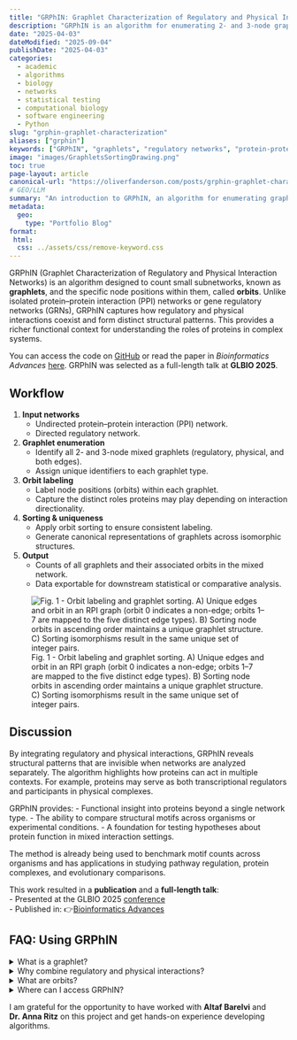 ```yaml
---
title: "GRPhIN: Graphlet Characterization of Regulatory and Physical Interaction Networks"
description: "GRPhIN is an algorithm for enumerating 2- and 3-node graphlets and their orbits in mixed regulatory and physical interaction networks. Published in *Bioinformatics Advances*."
date: "2025-04-03"
dateModified: "2025-09-04"
publishDate: "2025-04-03"
categories:
  - academic
  - algorithms
  - biology
  - networks
  - statistical testing
  - computational biology
  - software engineering
  - Python
slug: "grphin-graphlet-characterization"
aliases: ["grphin"]
keywords: ["GRPhIN", "graphlets", "regulatory networks", "protein-protein interaction", "network motifs", "mixed networks", "orbits", "algorithms", "bioinformatics", "graph theory"]
image: "images/GraphletsSortingDrawing.png"
toc: true
page-layout: article
canonical-url: "https://oliverfanderson.com/posts/grphin-graphlet-characterization"
# GEO/LLM
summary: "An introduction to GRPhIN, an algorithm for enumerating graphlets and their orbits in mixed regulatory and physical interaction networks."
metadata:
  geo:
    type: "Portfolio Blog"
format:
 html:
  css: ../assets/css/remove-keyword.css
---
```


GRPhIN (Graphlet Characterization of Regulatory and Physical Interaction Networks) is an algorithm designed to count small subnetworks, known as **graphlets**, and the specific node positions within them, called **orbits**. Unlike isolated protein–protein interaction (PPI) networks or gene regulatory networks (GRNs), GRPhIN captures how regulatory and physical interactions coexist and form distinct structural patterns. This provides a richer functional context for understanding the roles of proteins in complex systems.

You can access the code on [GitHub](https://github.com/Reed-CompBio/grphin "GRPhIN - GitHub Repository"){target="_blank"} or read the paper in *Bioinformatics Advances* [here](https://doi.org/10.1093/bioadv/vbaf176 "GRPhIN: Graphlet characterization of regulatory and physical interaction networks"){target="_blank"}. GRPhIN was selected as a full-length talk at **GLBIO 2025**.

## Workflow

1.  **Input networks**
    -   Undirected protein–protein interaction (PPI) network.
    -   Directed regulatory network.
2.  **Graphlet enumeration**
    -   Identify all 2- and 3-node mixed graphlets (regulatory, physical, and both edges).
    -   Assign unique identifiers to each graphlet type.
3.  **Orbit labeling**
    -   Label node positions (orbits) within each graphlet.
    -   Capture the distinct roles proteins may play depending on interaction directionality.
4.  **Sorting & uniqueness**
    -   Apply orbit sorting to ensure consistent labeling.
    -   Generate canonical representations of graphlets across isomorphic structures.
5.  **Output**
    -   Counts of all graphlets and their associated orbits in the mixed network.
    -   Data exportable for downstream statistical or comparative analysis.

![Fig. 1 - Orbit labeling and graphlet sorting. A) Unique edges and orbit in an RPI graph (orbit 0 indicates a non-edge; orbits 1--7 are mapped to the five distinct edge types). B) Sorting node orbits in ascending order maintains a unique graphlet structure. C) Sorting isomorphisms result in the same unique set of integer pairs.](images/GraphletsSortingDrawing.png "Graphlet orbit labeling and graphlet sorting that the GRPHiN algorithm performs")

## Discussion

By integrating regulatory and physical interactions, GRPhIN reveals structural patterns that are invisible when networks are analyzed separately. The algorithm highlights how proteins can act in multiple contexts. For example, proteins may serve as both transcriptional regulators and participants in physical complexes.

GRPhIN provides: - Functional insight into proteins beyond a single network type. - The ability to compare structural motifs across organisms or experimental conditions. - A foundation for testing hypotheses about protein function in mixed interaction settings.

The method is already being used to benchmark motif counts across organisms and has applications in studying pathway regulation, protein complexes, and evolutionary comparisons.

This work resulted in a **publication** and a **full-length talk**:\
- Presented at the GLBIO 2025 [conference](https://www.iscb.org/glbio2025/home "GLBIO 2025 - Home"){target="_blank"}\
- Published in: 👉[Bioinformatics Advances](https://doi.org/10.1093/bioadv/vbaf176 "GRPhIN: Graphlet characterization of regulatory and physical interaction networks"){target="_blank"}

## FAQ: Using GRPhIN

::::::: faqs-container
<details class="faq">

<summary>[What is a graphlet?]{.faq-question}</summary>

::: faq-answer
Graphlets are small, connected subnetworks (2–5 nodes) that represent recurring topological patterns. GRPhIN currently focuses on 2- and 3-node graphlets in mixed interaction networks.
:::

</details>

<details class="faq">

<summary>[Why combine regulatory and physical interactions?]{.faq-question}</summary>

::: faq-answer
Analyzing PPI or regulatory networks alone misses the ways proteins act across interaction types. GRPhIN integrates both to capture the full range of structural roles proteins play.
:::

</details>

<details class="faq">

<summary>[What are orbits?]{.faq-question}</summary>

::: faq-answer
Orbits define the unique positions a node can occupy within a graphlet. By tracking orbits, GRPhIN characterizes the specific roles of proteins across different graphlet structures.
:::

</details>

<details class="faq">

<summary>[Where can I access GRPhIN?]{.faq-question}</summary>

::: faq-answer
GRPhIN is open source on [GitHub](https://github.com/Reed-CompBio/grphin "GRPhIN - GitHub Repository"){target="_blank"}. A detailed description is available in the [publication](https://doi.org/10.1093/bioadv/vbaf176 "GRPhIN: Graphlet characterization of regulatory and physical interaction networks"){target="_blank"}.
:::

</details>
:::::::

I am grateful for the opportunity to have worked with **Altaf Barelvi** and **Dr. Anna Ritz** on this project and get hands-on experience developing algorithms.

```{=html}
<script type="application/ld+json">
{
  "@context": "https://schema.org",
  "@type": "BlogPosting",
  "headline": "GRPhIN: Graphlet Characterization of Regulatory and Physical Interaction Networks",
  "description": "GRPhIN is an algorithm for enumerating 2- and 3-node graphlets and their orbits in mixed regulatory and physical interaction networks.",
  "datePublished": "2025-04-03",
  "dateModified": "2025-09-04",
  "image": "https://oliverfanderson.com/images/GraphletsSortingDrawing.png",
  "url": "https://oliverfanderson.com/posts/grphin-graphlet-characterization",
  "keywords": [
    "GRPhIN",
    "graphlets",
    "regulatory networks",
    "protein-protein interaction",
    "network motifs",
    "mixed networks",
    "orbits",
    "algorithms"
  ],
  "about": {
    "@type": "SoftwareApplication",
    "name": "GRPhIN",
    "applicationCategory": "Bioinformatics"
  },
  "programmingLanguage": "Python",
  "mentions": [
    {
      "@type": "ScholarlyArticle",
      "name": "GRPhIN: Graphlet characterization of regulatory and physical interaction networks",
      "author": "Oliver F. Anderson, Altaf Barelvi, Anna Ritz",
      "url": "https://doi.org/10.1093/bioadv/vbaf176"
    }
  ]
}
</script>
```